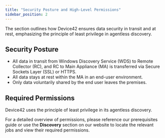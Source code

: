 ```yaml
---
title: "Security Posture and High-Level Permissions"
sidebar_position: 2
---
```


The section outlines how Device42 ensures data security in transit and at rest, emphasizing the principle of least privilege in agentless discovery.

## Security Posture

- All data in transit from Windows Discovery Service (WDS) to Remote Collector (RC), and RC to Main Appliance (MA) is transferred via Secure Sockets Layer (SSL) or HTTPS.
- All data stays at rest within the MA in an end-user environment.
- Only data voluntarily shared by the end user leaves the premises.

## Required Permissions

Device42 uses the principle of least privilege in its agentless discovery.

For a detailed overview of permissions, please reference our prerequisites guide or use the **Discovery** section on our website to locate the relevant jobs and view their required permissions.
